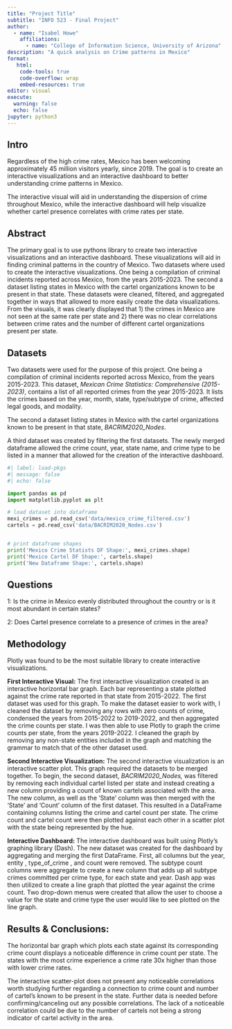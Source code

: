 ```yaml
---
title: "Project Title"
subtitle: "INFO 523 - Final Project"
author: 
  - name: "Isabel Howe"
    affiliations:
      - name: "College of Information Science, University of Arizona"
description: "A quick analysis on Crime patterns in Mexico"
format:
   html:
    code-tools: true
    code-overflow: wrap
    embed-resources: true
editor: visual
execute:
  warning: false
  echo: false
jupyter: python3
---
```


## Intro

Regardless of the high crime rates, Mexico has been welcoming approximately 45 million visitors yearly, since 2019. The goal is to create an interactive visualizations and an interactive dashboard to better understanding crime patterns in Mexico.

The interactive visual will aid in understanding the dispersion of crime throughout Mexico, while the interactive dashboard will help visualize whether cartel presence correlates with crime rates per state.

## Abstract

The primary goal is to use pythons library to create two interactive visualizations and an interactive dashboard. These visualizations will aid in finding criminal patterns in the country of Mexico. Two datasets where used to create the interactive visualizations. One being a compilation of criminal incidents reported across Mexico, from the years 2015-2023. The second a dataset listing states in Mexico with the cartel organizations known to be present in that state. These datasets were cleaned, filtered, and aggregated together in ways that allowed to more easily create the data visualizations. From the visuals, it was clearly displayed that 1) the crimes in Mexico are not seen at the same rate per state and 2) there was no clear correlations between crime rates and the number of different cartel organizations present per state.

## Datasets

Two datasets were used for the purpose of this project. One being a compilation of criminal incidents reported across Mexico, from the years 2015-2023. This dataset, *Mexican Crime Statistics: Comprehensive (2015-2023)*, contains a list of all reported crimes from the year 2015-2023. It lists the crimes based on the year, month, state, type/subtype of crime, affected legal goods, and modality.

The second a dataset listing states in Mexico with the cartel organizations known to be present in that state, *BACRIM2020_Nodes*.

A third dataset was created by filtering the first datasets. The newly merged dataframe allowed the crime count, year, state name, and crime type to be listed in a manner that allowed for the creation of the interactive dashboard.

```python
#| label: load-pkgs
#| message: false
#| echo: false

import pandas as pd 
import matplotlib.pyplot as plt

# load dataset into dataframe
mexi_crimes = pd.read_csv('data/mexico_crime_filtered.csv')
cartels = pd.read_csv('data/BACRIM2020_Nodes.csv')


# print dataframe shapes
print('Mexico Crime Statists DF Shape:', mexi_crimes.shape)
print('Mexico Cartel DF Shape:', cartels.shape)
print('New Dataframe Shape:', cartels.shape)

```

## Questions

1: Is the crime in Mexico evenly distributed throughout the country or is it most abundant in certain states?

2: Does Cartel presence correlate to a presence of crimes in the area?

## Methodology

Plotly was found to be the most suitable library to create interactive visualizations.

**First Interactive Visual:** The first interactive visualization created is an interactive horizontal bar graph. Each bar representing a state plotted against the crime rate reported in that state from 2015-2022. The first dataset was used for this graph. To make the dataset easier to work with, I cleaned the dataset by removing any rows with zero counts of crime, condensed the years from 2015-2022 to 2019-2022, and then aggregated the crime counts per state. I was then able to use Plotly to graph the crime counts per state, from the years 2019-2022. I cleaned the graph by removing any non-state entities included in the graph and matching the grammar to match that of the other dataset used.

**Second Interactive Visualization:** The second interactive visualization is an interactive scatter plot. This graph required the datasets to be merged together. To begin, the second dataset, *BACRIM2020_Nodes,* was filtered by removing each individual cartel listed per state and instead creating a new column providing a count of known cartels associated with the area. The new column, as well as the 'State' column was then merged with the 'State' and 'Count' column of the first dataset. This resulted in a DataFrame containing columns listing the crime and cartel count per state. The crime count and cartel count were then plotted against each other in a scatter plot with the state being represented by the hue.

**Interactive Dashboard:** The interactive dashboard was built using Plotly's graphing library (Dash). The new dataset was created for the dashboard by aggregating and merging the first DataFrame. First, all columns but the year, entity , type_of_crime , and count were removed. The subtype count columns were aggregate to create a new column that adds up all subtype crimes committed per crime type, for each state and year. Dash app was then utilized to create a line graph that plotted the year against the crime count. Two drop-down menus were created that allow the user to choose a value for the state and crime type the user would like to see plotted on the line graph.

## Results & Conclusions:

The horizontal bar graph which plots each state against its corresponding crime count displays a noticeable difference in crime count per state. The states with the most crime experience a crime rate 30x higher than those with lower crime rates.

The interactive scatter-plot does not present any noticeable correlations worth studying further regarding a connection to crime count and number of cartel's known to be present in the state. Further data is needed before confirming/canceling out any possible correlations. The lack of a noticeable correlation could be due to the number of cartels not being a strong indicator of cartel activity in the area.